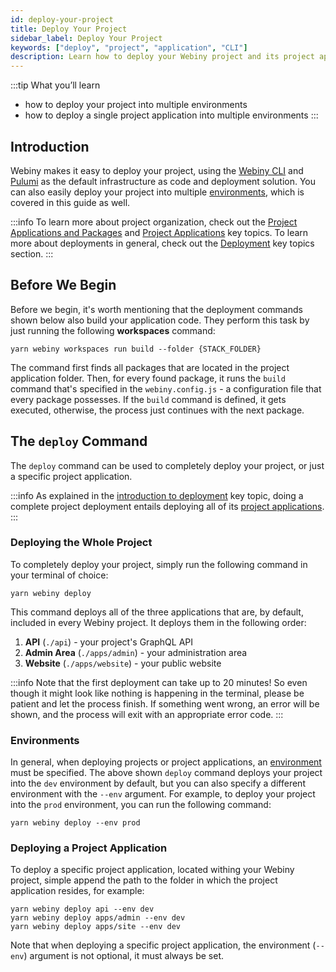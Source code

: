 ```yaml
---
id: deploy-your-project
title: Deploy Your Project
sidebar_label: Deploy Your Project
keywords: ["deploy", "project", "application", "CLI"]
description: Learn how to deploy your Webiny project and its project applications, using the Webiny CLI.
---
```


:::tip What you’ll learn

- how to deploy your project into multiple environments
- how to deploy a single project application into multiple environments
:::

## Introduction

Webiny makes it easy to deploy your project, using the [Webiny CLI](/docs/key-topics/webiny-cli) and [Pulumi](/docs/key-topics/deployment/iac-with-pulumi) as the default infrastructure as code and deployment solution. You can also easily deploy your project into multiple [environments](/docs/key-topics/deployment/environments), which is covered in this guide as well.

:::info
To learn more about project organization, check out the [Project Applications and Packages](/docs/key-topics/project-organization/project-applications-and-packages) and [Project Applications](/docs/key-topics/project-organization/project-applications) key topics. To learn more about deployments in general, check out the [Deployment](/docs/key-topics/deployment/introduction) key topics section.
:::

## Before We Begin

Before we begin, it's worth mentioning that the deployment commands shown below also build your application code. They perform this task by just running the following **workspaces** command:

```
yarn webiny workspaces run build --folder {STACK_FOLDER}
```

The command first finds all packages that are located in the project application folder. Then, for every found package, it runs the `build` command that's specified in the `webiny.config.js` - a configuration file that every package possesses. If the `build` command is defined, it gets executed, otherwise, the process just continues with the next package.

## The `deploy` Command

The `deploy` command can be used to completely deploy your project, or just a specific project application.

:::info
As explained in the [introduction to deployment](/docs/key-topics/deployment/introduction) key topic, doing a complete project deployment entails deploying all of its [project applications](/docs/key-topics/project-applications).
:::

### Deploying the Whole Project
To completely deploy your project, simply run the following command in your terminal of choice:

```
yarn webiny deploy
```

This command deploys all of the three applications that are, by default, included in every Webiny project. It deploys them in the following order:

<!-- vale off -->
1. **API** (`./api`) - your project's GraphQL API
2. **Admin Area** (`./apps/admin`) - your administration area
3. **Website** (`./apps/website`) - your public website
<!-- vale on -->

:::info
Note that the first deployment can take up to 20 minutes! So even though it might look like nothing is happening in the terminal, please be patient and let the process finish. If something went wrong, an error will be shown, and the process will exit with an appropriate error code.
:::

### Environments
In general, when deploying projects or project applications, an [environment](/docs/key-topics/deployment/environments) must be specified. The above shown `deploy` command deploys your project into the `dev` environment by default, but you can also specify a different environment with the `--env` argument. For example, to deploy your project into the `prod` environment, you can run the following command:

```
yarn webiny deploy --env prod
```

### Deploying a Project Application

To deploy a specific project application, located withing your Webiny project, simple append the path to the folder in which the project application resides, for example:

```
yarn webiny deploy api --env dev
yarn webiny deploy apps/admin --env dev
yarn webiny deploy apps/site --env dev
```

Note that when deploying a specific project application, the environment (`--env`) argument is not optional, it must always be set.
